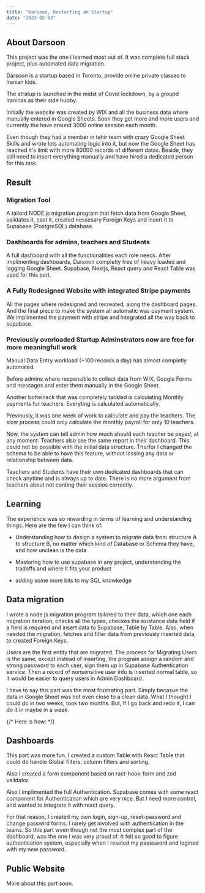 ```yaml
---
title: "Darsoon, Restarting an Startup"
date: "2023-02-03"
---
```


## About Darsoon

This project was the one I learned most out of. It was complete full stack project, plus automated data migration.

Darsoon is a startup based in Toronto, provide online private classes to Iranian kids.

The stratup is launched in the midst of Covid lockdown, by a groupd Iraninas as their side hubby.

Initially the website was created by WIX and all the business data where manually entered in Google Sheets. Soon they get more and more users and currently the have around 3000 online session each month.

Even though they had a member in tehir team with crazy Google Sheet Skills and wrote lots automating logic into it, but now the Google Sheet has reached it's limit with more 80000 records of different datas. Beside, they still need to insert everything manually and have hired a dedicated person for this task.

## Result

### Migration Tool

A tailord NODE.js migration program that fetch data from Google Sheet, validates it, cast it, created nessesary Foreign Keys and insert it to Supabase (PostgreSQL) database.

### Dashboards for admins, teachers and Students

A full dashboard with all the functionalities each role needs. After implimenting dashboards, Darsoon completly free of heavy loaded and lagging Google Sheet. Supabase, Nextjs, React query and React Table was used for this part.

### A Fully Redesigned Website with integrated Stripe payments

All the pages where redesigned and recreated, along the dashboard pages.
And the final piece to make the system all automatic was payment system.
We implimented the payment with stripe and integrated all the way back to supabase.

### Previously overloaded Startup Adminstrators now are free for more meaningfull work

Manual Data Entry workload (+100 records a day) has almost completly automated.

Before admins where responsible to collect data from WIX, Google Forms and messages and enter them manually in the Google Sheet.

Another bottelneck that was completely tackled is calculating Monthly payments for teachers. Everyting is calculated automatically.

Previously, it was one week of work to calculate and pay the teachers. The slow process could only calculate the monthly payroll for only 10 teachers.

Now, the system can tell admin how much should each teacher be payed, at any moment. Teachers also see the same report in their dashboard. This could not be possible with the initial data structure. Therfor I changed the schema to be able to have this feature, without lossing any data or relationship between data.

Teachers and Students have their own dedicated dashboards that can check anytime and is always up to date. There is no more argument from teachers about not conting their sessios correctly.

## Learning

The experience was so rewarding in terms of learning and understanding things. Here are the few I can think of:

- Understanding how to design a system to migrate data from structure A to structure B, no matter which kind of Database or Schema they have, and how unclean is the data

- Mastering how to use supabase in any project, understanding the tradoffs and where it fits your product

- adding some more bits to my SQL knowkedge

## Data migration

I wrote a node js migration program tailored to their data, which one each migration iteration, checks all the types, checkes the existance data field if a field is required and insert data to Supabase, Table by Table.
Also, when needed the migration, fetches and filter data from previously inserted data, to created Foreign Keys.

Users are the first entity that are migrated. The process for Migrating Users is the same, except instead of inserting, the program assign a random and strong password to each user, sign them up in Supabase Authentication service. Then a record of nonsensitive user info is inserted normal table, so it would be easier to query users in Admin Dashboard.

I have to say this part was the most frustrating part. Simply becasue the data in Google Sheet was not even close to a clean data. What I thought I could do in two weeks, took two months. But, If I go back and redo it, I can do it in maybe in a week.

{/* Here is how: */}

## Dashboards

This part was more fun. I created a custom Table with React Table that could do handle Global filters, column filters and sorting.

Also I created a form component based on ract-hook-form and zod validator.

Also I implimented the full Authentication.
Supabase comes with some react component for Authentication which are very nice. But I need more control, and wanted to integrate it with react query.

For that reason, I created my own login, sign-up, reset-password and change passwird forms. I rarely get involved with authentication in the teams. So this part wven though not the most complex part of the dashboard, was the one I was very proud of. It felt so good to figure authentication system, especially when I reseted my passsword and logined with my new password.

## Public Website

More about this part soon.
